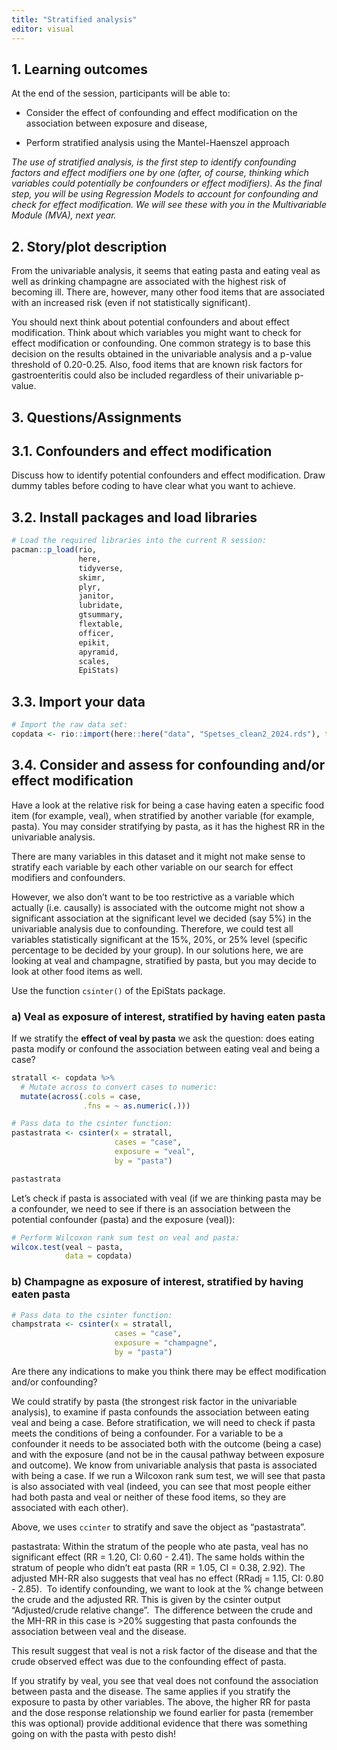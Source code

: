 ```yaml
---
title: "Stratified analysis"
editor: visual
---
```


## 1. Learning outcomes

At the end of the session, participants will be able to:

-   Consider the effect of confounding and effect modification on the association between exposure and disease,

-   Perform stratified analysis using the Mantel-Haenszel approach

*The use of stratified analysis, is the first step to identify confounding factors and effect modifiers one by one (after, of course, thinking which variables could potentially be confounders or effect modifiers). As the final step, you will be using Regression Models to account for confounding and check for effect modification. We will see these with you in the Multivariable Module (MVA), next year.*

## 2. Story/plot description

From the univariable analysis, it seems that eating pasta and eating veal as well as drinking champagne are associated with the highest risk of becoming ill. There are, however, many other food items that are associated with an increased risk (even if not statistically significant).

You should next think about potential confounders and about effect modification. Think about which variables you might want to check for effect modification or confounding. One common strategy is to base this decision on the results obtained in the univariable analysis and a p-value threshold of 0.20-0.25. Also, food items that are known risk factors for gastroenteritis could also be included regardless of their univariable p-value.

## 3. Questions/Assignments

## 3.1. Confounders and effect modification

Discuss how to identify potential confounders and effect modification. Draw dummy tables before coding to have clear what you want to achieve.

## 3.2. Install packages and load libraries

```r
# Load the required libraries into the current R session:
pacman::p_load(rio, 
               here, 
               tidyverse, 
               skimr,
               plyr,
               janitor,
               lubridate,
               gtsummary, 
               flextable,
               officer,
               epikit, 
               apyramid, 
               scales,
               EpiStats)
```

## 3.3. Import your data

```r
# Import the raw data set: 
copdata <- rio::import(here::here("data", "Spetses_clean2_2024.rds"), trust = T)
```

## 3.4. Consider and assess for confounding and/or effect modification

Have a look at the relative risk for being a case having eaten a specific food item (for example, veal), when stratified by another variable (for example, pasta). You may consider stratifying by pasta, as it has the highest RR in the univariable analysis.

There are many variables in this dataset and it might not make sense to stratify each variable by each other variable on our search for effect modifiers and confounders.

However, we also don't want to be too restrictive as a variable which actually (i.e. causally) is associated with the outcome might not show a significant association at the significant level we decided (say 5%) in the univariable analysis due to confounding. Therefore, we could test all variables statistically significant at the 15%, 20%, or 25% level (specific percentage to be decided by your group). In our solutions here, we are looking at veal and champagne, stratified by pasta, but you may decide to look at other food items as well.

::: {.callout-tip title="Need a little bit of help?" collapse="true"}
Use the function `csinter()` of the EpiStats package.
:::

### a) Veal as exposure of interest, stratified by having eaten pasta

If we stratify the **effect of veal by pasta** we ask the question: does eating pasta modify or confound the association between eating veal and being a case?

```r
stratall <- copdata %>% 
  # Mutate across to convert cases to numeric:
  mutate(across(.cols = case, 
                .fns = ~ as.numeric(.)))

# Pass data to the csinter function:
pastastrata <- csinter(x = stratall, 
                       cases = "case", 
                       exposure = "veal", 
                       by = "pasta")

pastastrata
```

Let's check if pasta is associated with veal (if we are thinking pasta may be a confounder, we need to see if there is an association between the potential confounder (pasta) and the exposure (veal)):

```r
# Perform Wilcoxon rank sum test on veal and pasta:
wilcox.test(veal ~ pasta, 
            data = copdata)
```

### b) Champagne as exposure of interest, stratified by having eaten pasta

```r
# Pass data to the csinter function:
champstrata <- csinter(x = stratall, 
                       cases = "case", 
                       exposure = "champagne", 
                       by = "pasta")
```

::: {.callout-warning title="Let's stop and... think!" collapse="true"}
Are there any indications to make you think there may be effect modification and/or confounding?
:::

We could stratify by pasta (the strongest risk factor in the univariable analysis), to examine if pasta confounds the association between eating veal and being a case. Before stratification, we will need to check if pasta meets the conditions of being a confounder. For a variable to be a confounder it needs to be associated both with the outcome (being a case) and with the exposure (and not be in the causal pathway between exposure and outcome). We know from univariable analysis that pasta is associated with being a case. If we run a Wilcoxon rank sum test, we will see that pasta is also associated with veal (indeed, you can see that most people either had both pasta and veal or neither of these food items, so they are associated with each other).

Above, we uses `ccinter` to stratify and save the object as "pastastrata".

pastastrata: Within the stratum of the people who ate pasta, veal has no significant effect (RR = 1.20, CI: 0.60 - 2.41). The same holds within the stratum of people who didn't eat pasta (RR = 1.05, CI = 0.38, 2.92). The adjusted MH-RR also suggests that veal has no effect (RRadj = 1.15, CI: 0.80 - 2.85).  To identify confounding, we want to look at the % change between the crude and the adjusted RR. This is given by the csinter output "Adjusted/crude relative change".  The difference between the crude and the MH-RR in this case is \>20% suggesting that pasta confounds the association between veal and the disease.

This result suggest that veal is not a risk factor of the disease and that the crude observed effect was due to the confounding effect of pasta.

If you stratify by veal, you see that veal does not confound the association between pasta and the disease. The same applies if you stratify the exposure to pasta by other variables. The above, the higher RR for pasta and the dose response relationship we found earlier for pasta (remember this was optional) provide additional evidence that there was something going on with the pasta with pesto dish!
